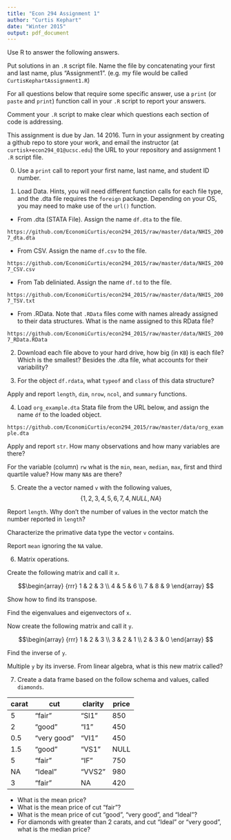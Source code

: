 ```yaml
---
title: "Econ 294 Assignment 1"
author: "Curtis Kephart"
date: "Winter 2015"
output: pdf_document
---
```


Use R to answer the following answers. 

Put solutions in an `.R` script file. Name the file by concatenating your first and last name, plus "Assignment1". (e.g. my file would be called `CurtisKephartAssignment1.R`)

For all questions below that require some specific answer, use a `print` (or `paste` and `print`) function call in your `.R` script to report your answers. 

Comment your `.R` script to make clear which questions each section of code is addressing. 

This assignment is due by Jan. 14 2016. Turn in your assignment by creating a github repo to store your work, and email the instructor (at `curtisk+econ294_01@ucsc.edu`) the URL to your repository and assignment 1 `.R` script file. 

0. Use a `print` call to report your first name, last name, and student ID number. 

1. Load Data. Hints, you will need different function calls for each file type, and the .dta file requires the `foreign` package. Depending on your OS, you may need to make use of the `url()` function.

  + From .dta (STATA File). Assign the name `df.dta` to the file. 
  
`https://github.com/EconomiCurtis/econ294_2015/raw/master/data/NHIS_2007_dta.dta`
  
  + From CSV. Assign the name `df.csv` to the file. 

`https://github.com/EconomiCurtis/econ294_2015/raw/master/data/NHIS_2007_CSV.csv`

  + From Tab deliniated. Assign the name `df.td` to the file. 
  
`https://github.com/EconomiCurtis/econ294_2015/raw/master/data/NHIS_2007_TSV.txt`

  + From .RData. Note that `.RData` files come with names already assigned to their data structures. What is the name assigned to this RData file?
  
  `https://github.com/EconomiCurtis/econ294_2015/raw/master/data/NHIS_2007_RData.RData`


2. Download each file above to your hard drive, how big (in `KB`) is each file? Which is the smallest? Besides the .dta file, what accounts for their variability? 

3. For the object `df.rdata`, what `typeof` and `class` of this data structure?

Apply and report `length`, `dim`, `nrow`, `ncol`, and `summary` functions. 

4. Load `org_example.dta` Stata file from the URL below, and assign the name `df` to the loaded object. 

`https://github.com/EconomiCurtis/econ294_2015/raw/master/data/org_example.dta`

Apply and report `str`. How many observations and how many variables are there? 

For the variable (column) `rw` what is the `min`, `mean`, `median`, `max`, first and third quartile value? How many `NA`s are there? 


5. Create the a vector named `v` with the following values, $$\{1,2,3,4,5,6,7,4,NULL,NA\}$$

Report `length`. Why don't the number of values in the vector match the number reported in `length`?

Characterize the primative data type the vector `v` contains.

Report `mean` ignoring the `NA` value. 


6. Matrix operations. 

Create the following matrix and call it `x`. 

$$\begin{array}
{rrr}
1 & 2 & 3 \\
4 & 5 & 6 \\
7 & 8 & 9
\end{array}
$$

Show how to find its transpose. 

Find the eigenvalues and eigenvectors of `x`. 

Now create the following matrix and call it `y`.

$$\begin{array}
{rrr}
1 & 2 & 3 \\
3 & 2 & 1 \\
2 & 3 & 0
\end{array}
$$

Find the inverse of `y`. 

Multiple `y` by its inverse. From linear algebra, what is this new matrix called? 

7. Create a data frame based on the follow schema and values, called `diamonds`. 

carat | cut         | clarity | price
----- | ------      | ------- | -----
5     | "fair"      | "SI1"   | 850
2     | "good"      | "I1"    | 450
0.5   | "very good" | "VI1"   | 450
1.5   | "good"      | "VS1"   | NULL
5     | "fair"      | "IF"    | 750
NA    | "Ideal"     | "VVS2"  | 980
3     | "fair"      | NA      | 420

* What is the mean price? 
* What is the mean price of cut "fair"?
* What is the mean price of cut "good", "very good", and "Ideal"? 
* For diamonds with greater than 2 carats, and cut "Ideal" or "very good", what is the median price? 




